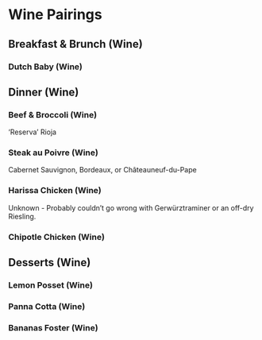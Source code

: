 # Wine Pairings {-}

## Breakfast & Brunch (Wine) {-}
### Dutch Baby (Wine) {-}

## Dinner (Wine) {-}
### Beef & Broccoli (Wine) {-}

‘Reserva’ Rioja

### Steak au Poivre (Wine) {-}

Cabernet Sauvignon, Bordeaux, or Châteauneuf-du-Pape

### Harissa Chicken (Wine) {-}

Unknown - Probably couldn't go wrong with Gerwürztraminer or an off-dry Riesling.

### Chipotle Chicken (Wine) {-}

## Desserts (Wine) {-}
### Lemon Posset (Wine) {-}

### Panna Cotta (Wine) {-}

### Bananas Foster (Wine) {-}


